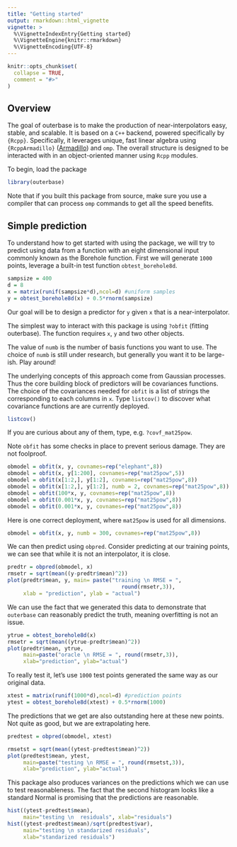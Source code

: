```yaml
---
title: "Getting started"
output: rmarkdown::html_vignette
vignette: >
  %\VignetteIndexEntry{Getting started}
  %\VignetteEngine{knitr::rmarkdown}
  %\VignetteEncoding{UTF-8}
---
```



```r
knitr::opts_chunk$set(
  collapse = TRUE,
  comment = "#>"
)
```

## Overview

The goal of outerbase is to make the production of near-interpolators easy, stable, and scalable.  It is based on a `C++` backend, powered specifically by `{Rcpp}`.  Specifically, it leverages unique, fast linear algebra using `{RcppArmadillo}` ([Armadillo](http://arma.sourceforge.net)) and `omp`.  The overall structure is designed to be interacted with in an object-oriented manner using `Rcpp` modules.  

To begin, load the package
```r
library(outerbase)
```
Note that if you built this package from source, make sure you use a compiler that can process `omp` commands to get all the speed benefits.

## Simple prediction

To understand how to get started with using the package, we will try to predict using data from a function with an eight dimensional input commonly known as the Borehole function.  First we will generate `1000` points, leverage a built-in test function `obtest_borehole8d`.
```r
sampsize = 400
d = 8
x = matrix(runif(sampsize*d),ncol=d) #uniform samples
y = obtest_borehole8d(x) + 0.5*rnorm(sampsize)
```
Our goal will be to design a predictor for `y` given `x` that is a near-interpolator.  


The simplest way to interact with this package is using `?obfit` (fitting outerbase). The function requires `x`, `y` and two other objects.  

The value of `numb` is the number of basis functions you want to use.  The choice of `numb` is still under research, but generally you want it to be large-ish.  Play around! 

The underlying concepts of this approach come from Gaussian processes.  Thus the core building block of predictors will be covariances functions.  The choice of the covariances needed for `obfit` is a list of strings the corresponding to each columns in `x`.  Type `listcov()` to discover what covariance functions are are currently deployed.
```r
listcov()
```
If you are curious about any of them, type, e.g. `?covf_mat25pow`. 

Note `obfit` has some checks in place to prevent serious damage.  They are not foolproof.
```r
obmodel = obfit(x, y, covnames=rep("elephant",8))
obmodel = obfit(x, y[1:200], covnames=rep("mat25pow",5))
obmodel = obfit(x[1:2,], y[1:2], covnames=rep("mat25pow",8))
obmodel = obfit(x[1:2,], y[1:2], numb = 2, covnames=rep("mat25pow",8))
obmodel = obfit(100*x, y, covnames=rep("mat25pow",8))
obmodel = obfit(0.001*x, y, covnames=rep("mat25pow",8))
obmodel = obfit(0.001*x, y, covnames=rep("mat25pow",8))
```

Here is one correct deployment, where `mat25pow` is used for all dimensions. 
```r
obmodel = obfit(x, y, numb = 300, covnames=rep("mat25pow",8))
```

We can then predict using `obpred`.  Consider predicting at our training points, we can see that while it is not an interpolator, it is close.
```r
predtr = obpred(obmodel, x)
rmsetr = sqrt(mean((y-predtr$mean)^2))
plot(predtr$mean, y, main= paste("training \n RMSE = ", 
                                    round(rmsetr,3)),
     xlab = "prediction", ylab = "actual")
```
We can use the fact that we generated this data to demonstrate that `outerbase` can reasonably predict the truth, meaning overfitting is not an issue.
```r
ytrue = obtest_borehole8d(x)
rmsetr = sqrt(mean((ytrue-predtr$mean)^2))
plot(predtr$mean, ytrue,
     main=paste("oracle \n RMSE = ", round(rmsetr,3)),
     xlab="prediction", ylab="actual")
```

To really test it, let's use `1000` test points generated the same way as our original data.
```r
xtest = matrix(runif(1000*d),ncol=d) #prediction points
ytest = obtest_borehole8d(xtest) + 0.5*rnorm(1000)
```


The predictions that we get are also outstanding here at these new points.  Not quite as good, but we are extrapolating here. 
```r
predtest = obpred(obmodel, xtest)

rmsetst = sqrt(mean((ytest-predtest$mean)^2))
plot(predtest$mean, ytest, 
     main=paste("testing \n RMSE = ", round(rmsetst,3)),
     xlab="prediction", ylab="actual")
```

This package also produces variances on the predictions which we can use to test reasonableness.  The fact that the second histogram looks like a standard Normal is promising that the predictions are reasonable.
```r
hist((ytest-predtest$mean),
     main="testing \n  residuals", xlab="residuals")
hist((ytest-predtest$mean)/sqrt(predtest$var),
     main="testing \n standarized residuals",
     xlab="standarized residuals")
```


